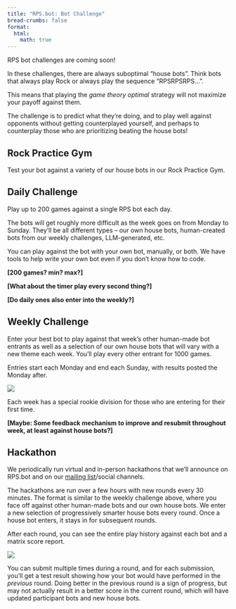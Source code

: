 ```yaml
---
title: "RPS.bot: Bot Challenge"
bread-crumbs: false
format:
  html:
    math: true
---
```

RPS bot challenges are coming soon! 

In these challenges, there are always suboptimal "house bots". Think bots that always play Rock or always play the sequence "RPSRPSRPS...".

This means that playing the *game theory optimal* strategy will not maximize your payoff against them. 

The challenge is to predict what they're doing, and to play well against opponents without getting counterplayed yourself, and perhaps to counterplay those who are prioritizing beating the house bots! 

## Rock Practice Gym
Test your bot against a variety of our house bots in our Rock Practice Gym. 

## Daily Challenge
Play up to 200 games against a single RPS bot each day. 

The bots will get roughly more difficult as the week goes on from Monday to Sunday. They'll be all different types -- our own house bots, human-created bots from our weekly challenges, LLM-generated, etc. 

You can play against the bot with your own bot, manually, or both. We have tools to help write your own bot even if you don't know how to code. 

**[200 games? min? max?]**

**[What about the timer play every second thing?]**

**[Do daily ones also enter into the weekly?]**

## Weekly Challenge
Enter your best bot to play against that week's other human-made bot entrants as well as a selection of our own house bots that will vary with a new theme each week. You'll play every other entrant for 1000 games.  

Entries start each Monday and end each Sunday, with results posted the Monday after. 

![](matrix.png)

Each week has a special rookie division for those who are entering for their first time. 

**[Maybe: Some feedback mechanism to improve and resubmit throughout week, at least against house bots?]**

## Hackathon
We periodically run virtual and in-person hackathons that we'll announce on RPS.bot and on our [mailing list](https://overbetai.substack.com/)/social channels.

The hackathons are run over a few hours with new rounds every 30 minutes. The format is similar to the weekly challenge above, where you face off against other human-made bots and our own house bots. We enter a new selection of progressively smarter house bots every round. Once a house bot enters, it stays in for subsequent rounds. 

After each round, you can see the entire play history against each bot and a matrix score report. 

![](tournament90.png)

You can submit multiple times during a round, and for each submission, you'll get a test result showing how your bot would have performed in the *previous* round. Doing better in the previous round is a sign of progress, but may not actually result in a better score in the current round, which will have updated participant bots and new house bots.